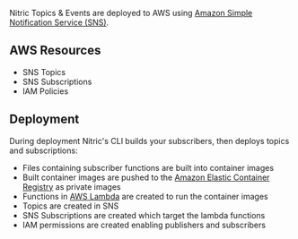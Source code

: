Nitric Topics & Events are deployed to AWS using [Amazon Simple Notification Service (SNS)](https://aws.amazon.com/sns/).

## AWS Resources

- SNS Topics
- SNS Subscriptions
- IAM Policies

## Deployment

During deployment Nitric's CLI builds your subscribers, then deploys topics and subscriptions:

- Files containing subscriber functions are built into container images
- Built container images are pushed to the [Amazon Elastic Container Registry](https://aws.amazon.com/ecr/) as private images
- Functions in [AWS Lambda](https://aws.amazon.com/lambda/) are created to run the container images
- Topics are created in SNS
- SNS Subscriptions are created which target the lambda functions
- IAM permissions are created enabling publishers and subscribers
